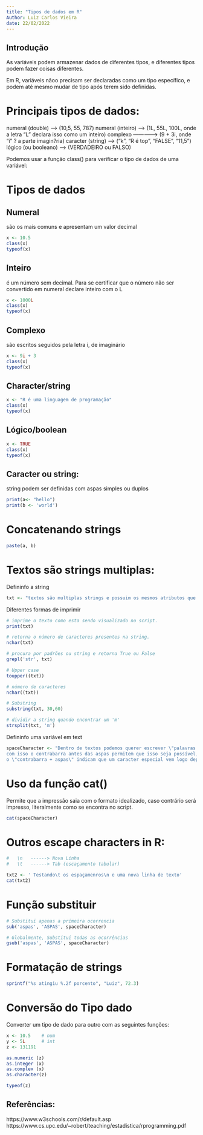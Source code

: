 ```yaml
---
title: "Tipos de dados em R"
Author: Luiz Carlos Vieira
date: 22/02/2022
---
```


## Introdução

As variáveis podem armazenar dados de diferentes tipos, e diferentes tipos podem fazer coisas diferentes.

Em R, variáveis nãoo precisam ser declaradas como um tipo específico, e podem até mesmo mudar de tipo após 
terem sido definidas.


# Principais tipos de dados:

numeral (double) ------> (10,5, 55, 787)
numeral (inteiro) -----> (1L, 55L, 100L, onde a letra "L" declara isso como um inteiro)
complexo ---------------> (9 + 3i, onde "i" ? a parte imagin?ria)
caracter (string) ------> ("k", "R é top", "FALSE", "11,5")
lógico (ou booleano) ---> (VERDADEIRO ou FALSO)


Podemos usar a função class() para verificar o tipo de dados de uma variável:


# Tipos de dados

## Numeral

são os mais comuns e apresentam um valor decimal
```r
x <- 10.5
class(x)
typeof(x)
```

## Inteiro

é um número sem decimal. Para se certificar que o número não ser convertido em numeral declare inteiro com o L
```r
x <- 1000L
class(x)
typeof(x)
```

## Complexo

são escritos seguidos pela letra i, de imaginário
```r
x <- 9i + 3
class(x)
typeof(x)
```

## Character/string
```r
x <- "R é uma linguagem de programação"
class(x)
typeof(x)
```


## Lógico/boolean
```r
x <- TRUE
class(x)
typeof(x)
```



## Caracter ou string: 

string podem ser definidas com aspas simples ou duplos
```r
print(a<- "hello") 
print(b <- 'world')
```


# Concatenando strings
```r
paste(a, b) 
```


# Textos são strings multiplas:

Defininfo a string
```r
txt <- "textos são multiplas strings e possuim os mesmos atributos que strings simples"
```

Diferentes formas de imprimir
```r
# imprime o texto como esta sendo visualizado no script.
print(txt)

# retorna o número de caracteres presentes na string.
nchar(txt)  

# procura por padrões ou string e retorna True ou False
grepl('str', txt) 

# Upper case
toupper((txt)) 

# número de caracteres
nchar((txt)) 

# Substring
substring(txt, 30,60) 

# dividir a string quando encontrar um 'm'
strsplit(txt, 'm')   
```

Defininfo uma variável em text
```r
spaceCharacter <- "Dentro de textos podemos querer escrever \"palavras chaves\" dentro de aspas,
com isso o contrabarra antes das aspas permitem que isso seja possível, sem que seja retornado um erro.
o \"contrabarra + aspas\" indicam que um caracter especial vem logo depois.\n \nE o contrabarra n, imprime o texto em uma nova linha."
```



# Uso da função cat() 

Permite que a impressão saia com o formato idealizado, caso contrário será impresso, literalmente como se 
encontra no script.
```r
cat(spaceCharacter)     
```


# Outros escape characters in R:


```r
#   \n	 ------> Nova Linha
#   \t	 ------> Tab (escaçamento tabular)

txt2 <- ' Testando\t os espaçamenros\n e uma nova linha de texto'
cat(txt2)

```
                      
# Função substituir
```r
# Substitui apenas a primeira ocorrencia
sub('aspas', 'ASPAS', spaceCharacter) 

# Globalmente, Substitui todas as ocorrências
gsub('aspas', 'ASPAS', spaceCharacter) 
```


# Formatação de strings
```r
sprintf("%s atingiu %.2f porcento", "Luiz", 72.3)
```


# Conversão do Tipo dado

Converter um tipo de dado para outro com as seguintes funções:
```r
x <- 10.5    # num
y <- 5L      # int
z <- 131191

as.numeric (z)
as.integer (x)
as.complex (x)
as.character(z)

typeof(z)

```


## Referências:

https://www.w3schools.com/r/default.asp
https://www.cs.upc.edu/~robert/teaching/estadistica/rprogramming.pdf



